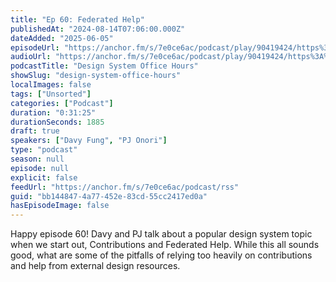 ```yaml
---
title: "Ep 60: Federated Help"
publishedAt: "2024-08-14T07:06:00.000Z"
dateAdded: "2025-06-05"
episodeUrl: "https://anchor.fm/s/7e0ce6ac/podcast/play/90419424/https%3A%2F%2Fd3ctxlq1ktw2nl.cloudfront.net%2Fstaging%2F2024-7-14%2Fd2051a5f-d2cd-4813-614e-8263e95da04c.mp3"
audioUrl: "https://anchor.fm/s/7e0ce6ac/podcast/play/90419424/https%3A%2F%2Fd3ctxlq1ktw2nl.cloudfront.net%2Fstaging%2F2024-7-14%2Fd2051a5f-d2cd-4813-614e-8263e95da04c.mp3"
podcastTitle: "Design System Office Hours"
showSlug: "design-system-office-hours"
localImages: false
tags: ["Unsorted"]
categories: ["Podcast"]
duration: "0:31:25"
durationSeconds: 1885
draft: true
speakers: ["Davy Fung", "PJ Onori"]
type: "podcast"
season: null
episode: null
explicit: false
feedUrl: "https://anchor.fm/s/7e0ce6ac/podcast/rss"
guid: "bb144847-4a77-452e-83cd-55cc2417ed0a"
hasEpisodeImage: false
---
```

Happy episode 60! Davy and PJ talk about a popular design system topic when we start out, Contributions and Federated Help. While this all sounds good, what are some of the pitfalls of relying too heavily on contributions and help from external design resources.
